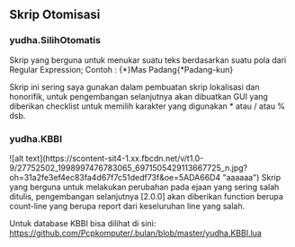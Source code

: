 == Skrip Otomisasi ==

=== yudha.SilihOtomatis ===

Skrip yang berguna untuk menukar suatu teks berdasarkan suatu pola dari Regular Expression;
Contoh : {*}Mas Padang{*Padang-kun}

Skrip ini sering saya gunakan dalam pembuatan skrip lokalisasi dan honorifik, untuk pengembangan selanjutnya akan dibuatkan GUI yang diberikan checklist untuk memilih karakter yang digunakan * atau / atau % dsb.

=== yudha.KBBI ===
![alt text](https://scontent-sit4-1.xx.fbcdn.net/v/t1.0-9/27752502_1998997476783065_6971505429113667725_n.jpg?oh=31a2fe3ef4ec83fa4d67f7c51dedf73f&oe=5ADA66D4 "aaaaaa")
Skrip yang berguna untuk melakukan perubahan pada ejaan yang sering salah ditulis, pengembangan selanjutnya [2.0.0] akan diberikan function berupa count-line yang berupa report dari keseluruhan line yang salah.

Untuk database KBBI bisa dilihat di sini: https://github.com/Pcpkomputer/.bulan/blob/master/yudha.KBBI.lua
